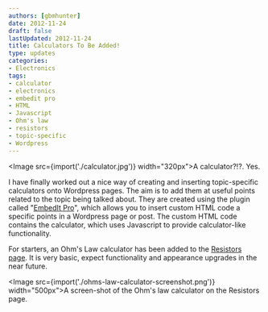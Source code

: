 ```yaml
---
authors: [gbmhunter]
date: 2012-11-24
draft: false
lastUpdated: 2012-11-24
title: Calculators To Be Added!
type: updates
categories:
- Electronics
tags:
- calculator
- electronics
- embedit pro
- HTML
- Javascript
- Ohm's law
- resistors
- topic-specific
- Wordpress
---
```



<Image src={import('./calculator.jpg')} width="320px">A calculator?!?. Yes.</Image>

I have finally worked out a nice way of creating and inserting topic-specific calculators onto Wordpress pages. The aim is to add them at useful points related to the topic being talked about. They are created using the plugin called "[EmbedIt Pro](http://wordpress.org/extend/plugins/embedit-pro/)", which allows you to insert custom HTML code a specific points in a Wordpress page or post. The custom HTML code contains the calculator, which uses Javascript to provide calculator-like functionality.

For starters, an Ohm's Law calculator has been added to the [Resistors page](/electronics/components/resistors). It is very basic, expect functionality and appearance upgrades in the near future.

<Image src={import('./ohms-law-calculator-screenshot.png')} width="500px">A screen-shot of the Ohm's law calculator on the Resistors page.</Image>
